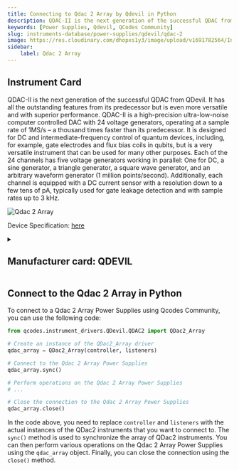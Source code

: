 ```yaml
---
title: Connecting to Qdac 2 Array by Qdevil in Python
description: QDAC-II is the next generation of the successful QDAC from QDevil. It has all the outstanding features from its predecessor but is even more versatile and with superior performance. QDAC-II is a high-precision ultra-low-noise computer controlled DAC with 24 voltage generators, operating at a sample rate of 1MS/s – a thousand times faster than its predecessor. It is designed for DC and intermediate-frequency control of quantum devices, including, for example, gate electrodes and flux bias coils in qubits, but is a very versatile instrument that can be used for many other purposes. Each of the 24 channels has five voltage generators working in parallel, One for DC, a sine generator, a triangle generator, a square wave generator, and an arbitrary waveform generator (1 million points/second). Additionally, each channel is equipped with a DC current sensor with a resolution down to a few tens of pA, typically used for gate leakage detection and with sample rates up to 3 kHz.
keywords: [Power Supplies, Qdevil, QCodes Community] 
slug: instruments-database/power-supplies/qdevil/qdac-2 
image: https://res.cloudinary.com/dhopxs1y3/image/upload/v1691782564/Instruments/Digital-Analog%20Converter/Qdac-2-Array/Qdac-2-Array.jpg
sidebar:
    label: Qdac 2 Array 
---
```



## Instrument Card

QDAC-II is the next generation of the successful QDAC from QDevil. It has all the outstanding features from its predecessor but is even more versatile and with superior performance. QDAC-II is a high-precision ultra-low-noise computer controlled DAC with 24 voltage generators, operating at a sample rate of 1MS/s – a thousand times faster than its predecessor. It is designed for DC and intermediate-frequency control of quantum devices, including, for example, gate electrodes and flux bias coils in qubits, but is a very versatile instrument that can be used for many other purposes. Each of the 24 channels has five voltage generators working in parallel: One for DC, a sine generator, a triangle generator, a square wave generator, and an arbitrary waveform generator (1 million points/second). Additionally, each channel is equipped with a DC current sensor with a resolution down to a few tens of pA, typically used for gate leakage detection and with sample rates up to 3 kHz.

![Qdac 2 Array](https://res.cloudinary.com/dhopxs1y3/image/upload/v1691782564/Instruments/Digital-Analog%20Converter/Qdac-2-Array/Qdac-2-Array.jpg)

Device Specification: [here](/instruments-database/all-instruments)

<details style={{ marginTop: "15px"}}>
<summary><h2 style={{display:'inline'}}>Manufacturer card: QDEVIL</h2></summary>

![QDEVIL](https://res.cloudinary.com/dhopxs1y3/image/upload/v1692125970/Instruments/Vendor%20Logos/QDevils.png)

Founded in 2016, QDevil is an international quantum technology company focused on developing and manufacturing auxiliary electronics and specialized components, operating from mK to room temperature. The mission is to accelerate research and development in quantum electronics labs. To fulfill the mission QDevil helps customers around the world by supplying world-class auxiliary electronics.

- Headquarters: COPENHAGEN, DENMARK
- Yearly Revenue (millions, USD): 2
- Vendor Website: [here](https://qdevil.com/)

</details>


<FeaturedInstrumentVideo category="POWER_SUPPLIES" />

## Connect to the Qdac 2 Array in Python





<Tabs>

<SectionsCard category="POWER_SUPPLIES" manufacturer="Qdevil"></SectionsCard>

<TabItem value="QCodes Community" label="QCodes Community">

To connect to a Qdac 2 Array Power Supplies using Qcodes Community, you can use the following code:

```python
from qcodes.instrument_drivers.QDevil.QDAC2 import QDac2_Array

# Create an instance of the QDac2_Array driver
qdac_array = QDac2_Array(controller, listeners)

# Connect to the Qdac 2 Array Power Supplies
qdac_array.sync()

# Perform operations on the Qdac 2 Array Power Supplies
# ...

# Close the connection to the Qdac 2 Array Power Supplies
qdac_array.close()
```

In the code above, you need to replace `controller` and `listeners` with the actual instances of the QDac2 instruments that you want to connect to. The `sync()` method is used to synchronize the array of QDac2 instruments. You can then perform various operations on the Qdac 2 Array Power Supplies using the `qdac_array` object. Finally, you can close the connection using the `close()` method.

</TabItem>
</Tabs>